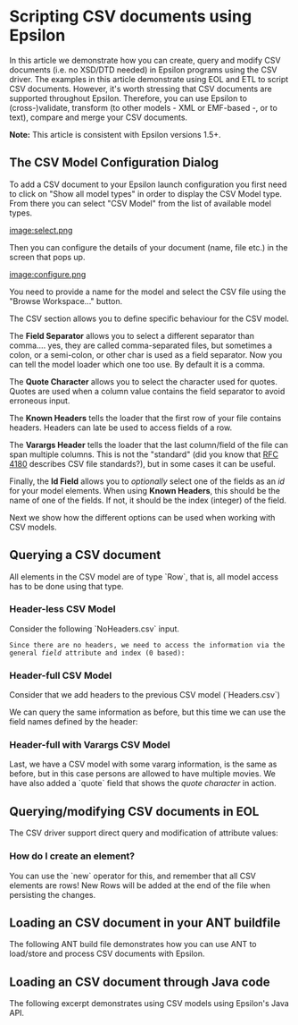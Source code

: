 =Scripting CSV documents using Epsilon=
 
In this article we demonstrate how you can create, query and modify CSV documents (i.e. no XSD/DTD needed)  in Epsilon programs using the CSV driver. The examples in this article demonstrate using EOL and ETL to script CSV documents. However, it's worth stressing that CSV documents are supported throughout Epsilon. Therefore, you can use Epsilon to (cross-)validate, transform (to other models - XML or EMF-based -, or to text), compare and merge your CSV documents.



'''Note:''' This article is consistent with Epsilon versions 1.5+.

==The CSV Model Configuration Dialog==

To add a CSV document to your Epsilon launch configuration you first need to click on "Show all model types" in order to display the CSV Model type. From there you can select "CSV Model" from the list of available model types.

[[image:select.png]]

Then you can configure the details of your document (name, file etc.) in the screen that pops up.

[[image:configure.png]]

You need to provide a name for the model and select the CSV file using the "Browse Workspace..." button. 

The CSV section allows you to define specific behaviour for the CSV model.

The '''Field Separator''' allows you to select a different separator than comma.... yes, they are called comma-separated files, but sometimes a colon, or a semi-colon, or other char is used as a field separator. Now you can tell the model loader which one too use. By default it is a comma.

The '''Quote Character''' allows you to select the character used for quotes. Quotes are used when a column value contains the field separator to avoid erroneous input.

The '''Known Headers''' tells the loader that the first row of your file contains headers. Headers can late be used to access fields of a row.

The '''Varargs Header''' tells the loader that the last column/field of the file can span multiple columns. This is not the "standard" (did you know that [[https://tools.ietf.org/html/rfc4180 | RFC 4180]] describes CSV file standards?), but in some cases it can be useful.

Finally, the '''Id Field''' allows you to ''optionally'' select one of the fields as an ''id'' for your model elements. When using '''Known Headers''', this should be the name of one of the fields. If not, it should be the index (integer) of the field. 

Next we show how the different options can be used when working with CSV models.


==Querying a CSV document==

All elements in the CSV model are of type `Row`, that is, all model access has to be done using that type.

===Header-less CSV Model===

Consider the following `NoHeaders.csv` input.

{{{text
604-78-8459,Ricoriki,Dwyr,rdwyr0@parallels.com,Male,VP Quality Control,2558058636921002,Horror
272-41-1349,Norry,Halpin,nhalpin1@slashdot.org,Female,Legal Assistant,,Drama
844-07-0023,Matteo,Macer,mmacer2@sogou.com,Male,Tax Accountant,3542981651057648,Horror
429-41-4964,Kattie,Fysh,kfysh3@angelfire.com,Female,Senior Financial Analyst,,Comedy
378-90-9530,Link,Proffitt,lproffitt4@cloudflare.com,Male,Paralegal,,Drama
811-26-0387,Rafferty,Sobieski,rsobieski5@usatoday.com,Male,Physical Therapy Assistant,5602242765074843,Horror
386-53-1139,Ernestine,Kringe,ekringe6@gov.uk,Female,Software Consultant,3531096662484096,Drama
850-05-5333,Flossy,Mobberley,fmobberley7@msn.com,Female,Chief Design Engineer,3558038696922012,Romance
605-52-9809,Tull,Ingerith,tingerith8@surveymonkey.com,Male,VP Quality Control,,Drama
580-79-7291,Derry,Laurisch,dlaurisch9@taobao.com,Male,Software Test Engineer I,,War
676-89-8860,Cosetta,Vlasov,cvlasova@livejournal.com,Female,Nurse Practicioner,,Thriller
748-10-2370,Lissa,Stanger,lstangerb@tmall.com,Female,Analyst Programmer,,Thriller
164-18-3409,Giffie,Boards,gboardsc@gmpg.org,Male,Graphic Designer,3575314620284632,Comedy
212-06-7778,Rabbi,Varran,rvarrand@jugem.jp,Male,GIS Technical Architect,3551249058791476,Horror
628-02-3617,Olvan,Alabone,oalabonee@archive.org,Male,Help Desk Technician,,Thriller
318-48-3006,Constantino,Eyckelbeck,ceyckelbeckf@histats.com,Male,Recruiter,564182300132483644,War
122-74-6759,Nickolas,Collard,ncollardg@dot.gov,Male,Web Designer IV,,Drama
309-57-3090,Chere,Hurry,churryh@huffingtonpost.com,Female,Tax Accountant,,Mystery
833-32-9040,Mattie,Hamon,mhamoni@auda.org.au,Male,Structural Engineer,,Drama
101-82-2564,Hew,Goble,hgoblej@ocn.ne.jp,Male,VP Accounting,,Comedy
}}}

 Since there are no headers, we need to access the information via the general ''field'' attribute and index (0 based):

{{{eol
// Get all Rows elements
var people = Row.all;

// Get a random person
var p = people.random();

// Check the gender of p (field 4)
// Prints 'Male' or 'Female'
p.field.at(4).println();

// Get the emails (field 3) of people that like Horror movies (field 7) so we can let them know a new movie is out.
// Prints 'Sequence {rdwyr0@parallels.com, mmacer2@sogou.com, rsobieski5@usatoday.com, rvarrand@jugem.jp}'
people.select(p | p.field.at(7) == 'Horror').collect(p | p.field.at(3)).println();
}}}


===Header-full CSV Model===

Consider that we add headers to the previous CSV model (`Headers.csv`)

{{{text
id,first_name,last_name,email,gender,job,credit_card,movies
604-78-8459,Ricoriki,Dwyr,rdwyr0@parallels.com,Male,VP Quality Control,2558058636921002,Horror
272-41-1349,Norry,Halpin,nhalpin1@slashdot.org,Female,Legal Assistant,,Drama
...

}}}

We can query the same information as before, but this time we can use the field names defined by the header:

{{{eol
// Get all Rows elements
var people = Row.all;

// Get a random person
var p = people.random();

// Check the gender of p
// Prints 'Male' or 'Female'
p.gender.println();

// Get the emails of people that like Horror movies so we can let them know a new movie is out.
// Prints 'Sequence {rdwyr0@parallels.com, mmacer2@sogou.com, rsobieski5@usatoday.com, rvarrand@jugem.jp}'
people.select(p | p.movies == 'Horror').collect(p | p.email).println();

// Get all males and females that like Thrillers and set up dates
// Prints
//		Olvan and Cosetta is a match made in heaven!
//		Olvan and Lissa is a match made in heaven!
var mt = people.select(p | p.movies == 'Thriller' and p.gender == 'Male');
var ft = people.select(p | p.movies == 'Thriller' and p.gender == 'Female');
for (m in mt) {
	for (f in ft) {
		(m.first_name + " and " + f.first_name + " is a match made in heaven!").println();
	}
}

}}}

===Header-full with Varargs CSV Model===

Last, we have a CSV model with some vararg information, is the same as before, but in this case persons are allowed to have multiple movies. We have also added a `quote` field that shows the ''quote character'' in action.

{{{text
id,first_name,last_name,email,gender,job,credit_card,quote,movies
604-78-8459,Ricoriki,Dwyr,rdwyr0@parallels.com,Male,VP Quality Control,,Duis at velit eu est congue elementum.,Horror
272-41-1349,Norry,Halpin,nhalpin1@slashdot.org,Female,Legal Assistant,,Aenean sit amet justo. Morbi ut odio.,Drama,Film-Noir,Thriller
844-07-0023,Matteo,Macer,mmacer2@sogou.com,Male,Tax Accountant,3542981651057648,In hac habitasse platea dictumst.,Horror,Mystery,Thriller
429-41-4964,Kattie,Fysh,kfysh3@angelfire.com,Female,Senior Financial Analyst,,Suspendisse potenti. In eleifend quam a odio.,Comedy
378-90-9530,Link,Proffitt,lproffitt4@cloudflare.com,Male,Paralegal,,Suspendisse accumsan tortor quis turpis. Sed ante.,Drama
811-26-0387,Rafferty,Sobieski,rsobieski5@usatoday.com,Male,Physical Therapy Assistant,5602242765074843,"Nulla neque libero, convallis eget, eleifend luctus, ultricies eu, nibh. Quisque id justo sit amet sapien dignissim vestibulum.",Horror
386-53-1139,Ernestine,Kringe,ekringe6@gov.uk,Female,Software Consultant,3531096662484096,Nulla justo. Aliquam quis turpis eget elit sodales scelerisque.,Drama
850-05-5333,Flossy,Mobberley,fmobberley7@msn.com,Female,Chief Design Engineer,3558038696922012,Nulla tempus.,Comedy,Romance
605-52-9809,Tull,Ingerith,tingerith8@surveymonkey.com,Male,VP Quality Control,,"Morbi vestibulum, velit id pretium iaculis, diam erat fermentum justo, nec condimentum neque sapien placerat ante. Nulla justo.",Drama
580-79-7291,Derry,Laurisch,dlaurisch9@taobao.com,Male,Software Test Engineer I,,Praesent blandit lacinia erat. Vestibulum sed magna at nunc commodo placerat.,Drama,War
676-89-8860,Cosetta,Vlasov,cvlasova@livejournal.com,Female,Nurse Practicioner,,In hac habitasse platea dictumst.,Crime,Film-Noir,Thriller
748-10-2370,Lissa,Stanger,lstangerb@tmall.com,Female,Analyst Programmer,,Pellentesque at nulla.,Action,Adventure,Thriller
164-18-3409,Giffie,Boards,gboardsc@gmpg.org,Male,Graphic Designer,3575314620284632,"Morbi vel lectus in quam fringilla rhoncus. Mauris enim leo, rhoncus sed, vestibulum sit amet, cursus id, turpis.",Comedy
212-06-7778,Rabbi,Varran,rvarrand@jugem.jp,Male,GIS Technical Architect,3551249058791476,Suspendisse potenti.,Horror
628-02-3617,Olvan,Alabone,oalabonee@archive.org,Male,Help Desk Technician,,Pellentesque viverra pede ac diam. Cras pellentesque volutpat dui.,Action,Adventure,Sci-Fi,Thriller
318-48-3006,Constantino,Eyckelbeck,ceyckelbeckf@histats.com,Male,Recruiter,564182300132483644,In hac habitasse platea dictumst. Maecenas ut massa quis augue luctus tincidunt.,War
122-74-6759,Nickolas,Collard,ncollardg@dot.gov,Male,Web Designer IV,,Praesent blandit lacinia erat. Vestibulum sed magna at nunc commodo placerat.,Drama
309-57-3090,Chere,Hurry,churryh@huffingtonpost.com,Female,Tax Accountant,,"In tempor, turpis nec euismod scelerisque, quam turpis adipiscing lorem, vitae mattis nibh ligula nec sem.",Drama,Fantasy,Mystery
833-32-9040,Mattie,Hamon,mhamoni@auda.org.au,Male,Structural Engineer,,Duis at velit eu est congue elementum. In hac habitasse platea dictumst.,Drama
101-82-2564,Hew,Goble,hgoblej@ocn.ne.jp,Male,VP Accounting,,Etiam pretium iaculis justo.,Comedy
}}}

{{{eol
// Get all Rows elements
var people = Row.all;

// Random thoughts
for (p in people) {
	if (p.gender == "Female" and p.movies.includes("Thriller")) {
		(p.first_name + " screams '" + p.quote + "' when watching a Thriller. She is afraid of being a " + p.job + ".").println();
	}
	else if (p.gender == "Male" and p.movies.includes("Drama")) {
		(p.first_name + " sighs, but blames '" + p.quote + "' for the tear in his eye. Being a " + p.job + " will never be the same.").println();
	}
}

// Output
//Norry screams 'Aenean sit amet justo. Morbi ut odio.' when watching a Thriller. She is afraid of being a Legal Assistant.
//Link sighs, but blames 'Suspendisse accumsan tortor quis turpis. Sed ante.' for the tear in his eye. Being a Paralegal will never be the same.
//Tull sighs, but blames 'Morbi vestibulum, velit id pretium iaculis, diam erat fermentum justo, nec condimentum neque sapien placerat ante. Nulla justo.' for the tear in his eye. Being a VP Quality Control will never be the same.
//Derry sighs, but blames 'Praesent blandit lacinia erat. Vestibulum sed magna at nunc commodo placerat.' for the tear in his eye. Being a Software Test Engineer I will never be the same.
//Cosetta screams 'In hac habitasse platea dictumst.' when watching a Thriller. She is afraid of being a Nurse Practicioner.
//Lissa screams 'Pellentesque at nulla.' when watching a Thriller. She is afraid of being a Analyst Programmer.
//Nickolas sighs, but blames 'Praesent blandit lacinia erat. Vestibulum sed magna at nunc commodo placerat.' for the tear in his eye. Being a Web Designer IV will never be the same.
//Mattie sighs, but blames 'Duis at velit eu est congue elementum. In hac habitasse platea dictumst.' for the tear in his eye. Being a Structural Engineer will never be the same.

}}}


==Querying/modifying CSV documents in EOL==
 
The CSV driver support direct query and modification of attribute values:
{{{eol
// Get all Rows elements
var people = Row.all;

// Get a random person
var p = people.random();
p.name.println();

// Change the name
p.name = "Maria Antonieta"
p.name.println();
}}}

===How do I create an element?===
 
You can use the `new` operator for this, and remember that all CSV elements are rows! New Rows will be added at the end of the file when persisting the changes.

{{{eol
// Check how many entries are in the model
// Prints '20'
Row.all.size().println();

// Creates a new book element
var b = new Row;

// Check again
// Prints '21'
Row.all.size().println();
}}}

==Loading an CSV document in your ANT buildfile==
 
The following ANT build file demonstrates how you can use ANT to load/store and process CSV documents with Epsilon.

{{{xml
<project default="main">
	<target name="main">
		
		<epsilon.csv.loadModel name="people" file="people.csv"
			read="true" store="false", knownHeaders="true"/>
		</epsilon.csv.loadModel>
		
		<epsilon.eol src="my.eol">
			<model ref="people"/>
		</epsilon.eol>
		
	</target>
</project>
}}}
 
==Loading an CSV document through Java code==
 
The following excerpt demonstrates using CSV models using Epsilon's Java API.

{{{java
EolModule module = new EolModule();
module.parse(new File("..."));

CsvModel model = new CsvModel();
model.setName("M");
model.setFile(new File("..."));
char fieldSeparator = ',';
model.setFieldSeparator(fieldSeparator);
model.setKnownHeaders(false);
model.setVarargsHeaders(false);

module.getContext().getModelRepository().addModel(model);
module.getContext().setModule(module);
module.execute();
}}}
